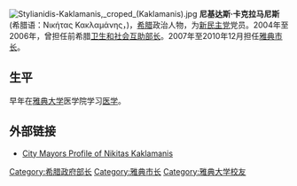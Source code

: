 [[File:Stylianidis-Kaklamanis,_croped_(Kaklamanis).jpg|right]]
'''尼基达斯·卡克拉马尼斯'''(希腊语：Νικήτας Κακλαμάνης，{{bd|1946年||catIdx=K}})，[[希腊|希腊]]政治人物，为[[新民主黨_(希臘)|新民主党]]党员。2004年至2006年，曾担任前希腊[[卫生和社会互助部长|卫生和社会互助部长]]。2007年至2010年12月担任[[雅典市长|雅典市长]]。

== 生平 ==
早年在[[雅典大学|雅典大学]]医学院学习[[医学|医学]]。

==外部链接==
*[http://www.citymayors.com/mayors/athens.html City Mayors Profile of Nikitas Kaklamanis]{{Wayback|url=http://www.citymayors.com/mayors/athens.html |date=20100620075950 }}

{{start box}}
{{succession box | before=[[Kostas_Stefanis|Kostas Stefanis]]| title=[[希腊卫生和社会互助部部长|卫生和社会互助部部长]] | years=2004–2006| after=[[Dimitris_Avramopoulos|Dimitris Avramopoulos]]}}
{{succession box | before=[[Theodoros_Bechrakis|Theodoros Bechrakis]]| title=[[雅典市长|雅典市长]] | years=2007–2010| after=[[伊奥尔戈斯·卡米尼斯|伊奥尔戈斯·卡米尼斯]]}}
{{end box}}

{{Authority control}}
[[Category:希腊政府部长|Category:希腊政府部长]]
[[Category:雅典市长|Category:雅典市长]]
[[Category:雅典大学校友|Category:雅典大学校友]]
